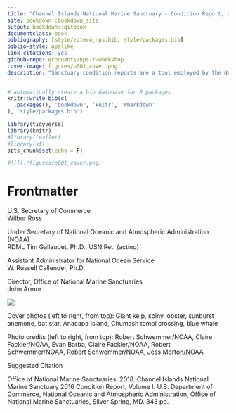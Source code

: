 ```yaml
--- 
title: "Channel Islands National Marine Sanctuary - Condition Report, 2016"
site: bookdown::bookdown_site
output: bookdown::gitbook
documentclass: book
bibliography: [style/zotero_nps.bib, style/packages.bib]
biblio-style: apalike
link-citations: yes
github-repo: ecoquants/nps-r-workshop
cover-image: figures/p001_cover.png
description: "Sanctuary condition reports are a tool employed by the National Oceanic and Atmospheric Administration (NOAA) to assess the status and trends of national marine sanctuary resources. Condition reports provide a standardized summary of resources in NOAA’s sanctuaries; drivers and pressures on those resources; current conditions and trends for resources and ecosystem services; and describe existing management responses to the pressures that threaten the integrity of the marine environment. Condition reports include information on the status and trends of water quality, habitat, living resources and maritime archaeological resources, and the human activities that affect them. They present responses to a set of questions posed to all sanctuaries. The reports also rate ecosystem service status and trends. Resource and ecosystem service status are rated on a scale from good to poor, and the timelines used for comparison vary from topic to topic. Trends in the status of resources and ecosystem services are also reported, and are generally based on observed changes in status since the prior condition report, unless otherwise specified."
---
```


```r
# automatically create a bib database for R packages
knitr::write_bib(c(
  .packages(), 'bookdown', 'knitr', 'rmarkdown'
), 'style/packages.bib')
```

```r
library(tidyverse)
library(knitr)
#library(leaflet)
#library(sf)
opts_chunk$set(echo = F)

#![](./figures/p001_cover.png)
```


# Frontmatter {-}

U.S. Secretary of Commerce <br>
Wilbur Ross

Under Secretary of National Oceanic and Atmospheric Administration (NOAA) <br>
RDML Tim Gallaudet, Ph.D., USN Ret. (acting)

Assistant Administrator for National Ocean Service <br>
W. Russell Callender, Ph.D.

Director, Office of National Marine Sanctuaries <br>
John Armor

![](./figures/p002_logos.png)

Cover photos (left to right, from top): Giant kelp, spiny lobster, sunburst anemone, bat star, Anacapa Island, Chumash tomol crossing, blue whale

Photo credits (left to right, from top): Robert Schwemmer/NOAA, Claire Fackler/NOAA, Evan Barba, Claire Fackler/NOAA, Robert Schwemmer/NOAA, Robert Schwemmer/NOAA, Jess Morton/NOAA

Suggested Citation

Office of National Marine Sanctuaries. 2018. Channel Islands National Marine Sanctuary 2016 Condition Report, Volume I. U.S. Department of Commerce, National Oceanic and Atmospheric Administration, Office of National Marine Sanctuaries, Silver Spring, MD. 343 pp.




